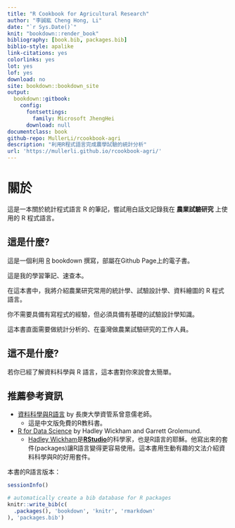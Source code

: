 --- 
title: "R Cookbook for Agricultural Research"
author: "李誠紘 Cheng Hong, Li"
date: "`r Sys.Date()`"
knit: "bookdown::render_book"
bibliography: [book.bib, packages.bib]
biblio-style: apalike
link-citations: yes
colorlinks: yes
lot: yes
lof: yes
download: no
site: bookdown::bookdown_site
output: 
  bookdown::gitbook:
    config:
      fontsettings:
        family: Microsoft JhengHei
      download: null
documentclass: book
github-repo: MullerLi/rcookbook-agri
description: "利用R程式語言完成農學試驗的統計分析"
url: 'https://mullerli.github.io/rcookbook-agri/'
---

# 關於

這是一本關於統計程式語言 R 的筆記，嘗試用白話文記錄我在 **農業試驗研究** 上使用的 R 程式語言。


## 這是什麼?

這是一個利用 [R](https://zh.wikipedia.org/wiki/R%E8%AF%AD%E8%A8%80) bookdown 撰寫，部屬在Github Page上的電子書。

這是我的學習筆記、速查本。

在這本書中，我將介紹農業研究常用的統計學、試驗設計學、資料繪圖的 R 程式語言。

你不需要具備有寫程式的經驗，但必須具備有基礎的試驗設計學知識。

這本書直面需要做統計分析的、在臺灣做農業試驗研究的工作人員。

## 這不是什麼?

若你已經了解資料科學與 R 語言，這本書對你來說會太簡單。




## 推薦參考資訊

* 
[資料科學與R語言](http://yijutseng.github.io/DataScienceRBook/index.html) by 長庚大學資管系曾意儒老師。
  * 這是中文版免費的R教科書。


* [R for Data Science](https://r4ds.had.co.nz/index.html) by Hadley Wickham and Garrett Grolemund.
  * [Hadley Wickham](https://hadley.nz/)是[**RStudio**](https://posit.co/download/rstudio-desktop/)的科學家，也是R語言的耶穌。他寫出來的套件(packages)讓R語言變得更容易使用。這本書用生動有趣的文法介紹資料科學與R的好用套件。
  
  
  

本書的R語言版本：
```{r}
sessionInfo()
```




```{r include=FALSE}
# automatically create a bib database for R packages
knitr::write_bib(c(
  .packages(), 'bookdown', 'knitr', 'rmarkdown'
), 'packages.bib')
```

